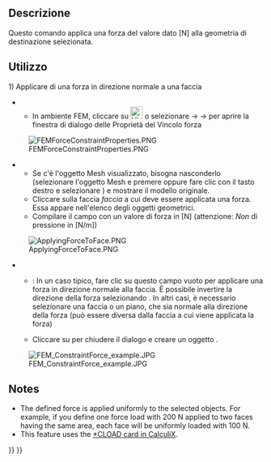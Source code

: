 <languages/>

<div class="mw-translate-fuzzy">
{{Docnav/it|[[FEM_ConstraintTransform/it|Constraint transform]]|[[FEM_ConstraintPressure/it|Vincolo pressione]]|[[FEM_Workbench/it|FEM]]|IconL=FEM_ConstraintTransform.png|IconC=Workbench_FEM.svg|IconR=FEM_ConstraintPressure.png}}
</div>

<div class="mw-translate-fuzzy">
{{GuiCommand/it
|Name=FEM_ConstraintForce
|Name/it=Vincolo forza
|MenuLocation=Modello → Vincoli meccanici → Vincolo forza
|Workbenches=[[FEM_Workbench/it|FEM]]
|Shortcut=
|SeeAlso=[[FEM_tutorial/it|Tutorial di FEM]]
}}
</div>

<span id="Description"></span>
==Descrizione==

<div class="mw-translate-fuzzy">
Questo comando applica una forza del valore dato [N] alla geometria di destinazione selezionata.
</div>

<span id="Usage"></span>
==Utilizzo==

<div class="mw-translate-fuzzy">
1) Applicare di una forza in direzione normale a una faccia
** In ambiente FEM, cliccare su [[File:Fem-constraint-force.svg|24px|Vincolo forza]] o selezionare {{KEY|Modello}} → {{KEY|Vincoli meccanici}} → {{KEY|Forza}} per aprire la finestra di dialogo delle Proprietà del Vincolo forza
[[File:FEMForceConstraintProperties.PNG]]
** Se c'è l'oggetto Mesh visualizzato, bisogna nasconderlo (selezionare l'oggetto Mesh e premere {{KEY|spazio}} oppure fare clic con il tasto destro e selezionare {{KEY|Nascondi}}) e mostrare il modello originale.
** Cliccare sulla faccia ''faccia'' a cui deve essere applicata una forza. Essa appare nell'elenco degli oggetti geometrici.
** Compilare il campo {{KEY|Carico}} con un valore di forza in [N] (attenzione: ''Non'' di pressione in [N/m])
[[File:ApplyingForceToFace.PNG]]
** {{KEY|Direzione}}: In un caso tipico, fare clic su questo campo vuoto per applicare una forza in direzione normale alla faccia. È possibile invertire la direzione della forza selezionando {{KEY|Inverti direzione}}. In altri casi, è necessario selezionare una faccia o un piano, che sia normale alla direzione della forza (può essere diversa dalla faccia a cui viene applicata la forza)
** Cliccare su {{KEY|OK}} per chiudere il dialogo e creare un oggetto {{KEY|[[File:FEM_ConstraintForce.png|24px]] Vincolo forza}}.
</div>

[[File:FEM ConstraintForce example.JPG]]

==Notes==

* The defined force is applied uniformly to the selected objects. For example, if you define one force load with 200 N applied to two faces having the same area, each face will be uniformly loaded with 100 N.
* This feature uses the [https://web.mit.edu/calculix_v2.7/CalculiX/ccx_2.7/doc/ccx/node172.html *CLOAD card in CalculiX].


<div class="mw-translate-fuzzy">
{{Docnav/it|[[FEM_ConstraintTransform/it|Constraint transform]]|[[FEM_ConstraintPressure/it|Vincolo pressione]]|[[FEM_Workbench/it|FEM]]|IconL=FEM_ConstraintTransform.png|IconC=Workbench_FEM.svg|IconR=FEM_ConstraintPressure.png}}
</div>

{{FEM Tools navi{{#translation:}}}}
{{Userdocnavi{{#translation:}}}}